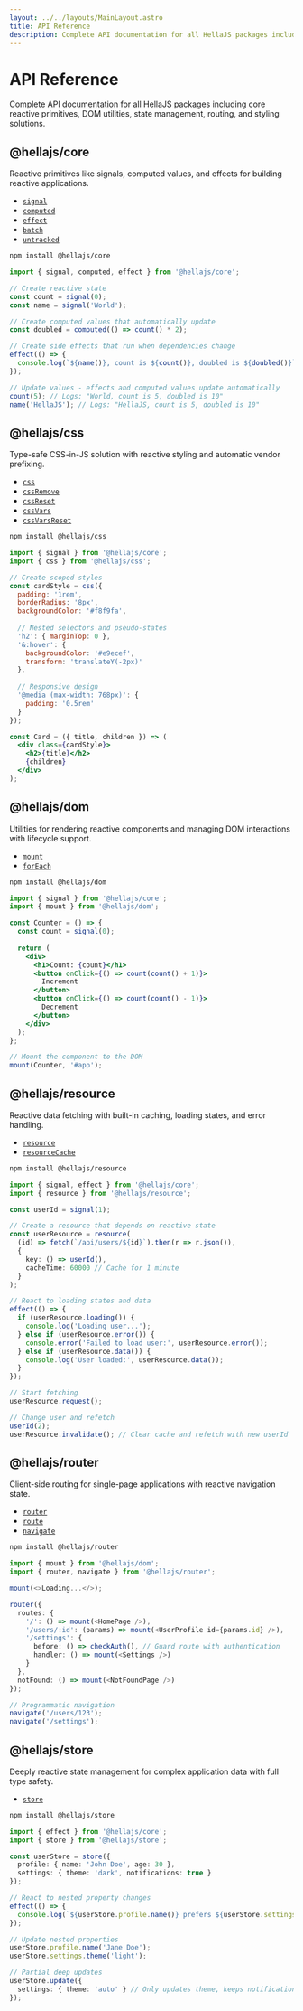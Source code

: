 ```yaml
---
layout: ../../layouts/MainLayout.astro
title: API Reference
description: Complete API documentation for all HellaJS packages including core reactive primitives, DOM utilities, state management, routing, and styling solutions.
---
```


# API Reference

Complete API documentation for all HellaJS packages including core reactive primitives, DOM utilities, state management, routing, and styling solutions.

## @hellajs/core

Reactive primitives like signals, computed values, and effects for building reactive applications.

- [`signal`](/reference/core/signal)
- [`computed`](/reference/core/computed)
- [`effect`](/reference/core/effect)
- [`batch`](/reference/core/batch)
- [`untracked`](/reference/core/untracked)

```bash
npm install @hellajs/core
```


```typescript
import { signal, computed, effect } from '@hellajs/core';

// Create reactive state
const count = signal(0);
const name = signal('World');

// Create computed values that automatically update
const doubled = computed(() => count() * 2);

// Create side effects that run when dependencies change
effect(() => {
  console.log(`${name()}, count is ${count()}, doubled is ${doubled()}`);
});

// Update values - effects and computed values update automatically
count(5); // Logs: "World, count is 5, doubled is 10"
name('HellaJS'); // Logs: "HellaJS, count is 5, doubled is 10"
```


## @hellajs/css

Type-safe CSS-in-JS solution with reactive styling and automatic vendor prefixing.

- [`css`](/reference/css/css)
- [`cssRemove`](/reference/css/cssremove)
- [`cssReset`](/reference/css/cssreset)
- [`cssVars`](/reference/css/cssvars)
- [`cssVarsReset`](/reference/css/cssvarsreset)

```bash
npm install @hellajs/css
```


```jsx
import { signal } from '@hellajs/core';
import { css } from '@hellajs/css';

// Create scoped styles
const cardStyle = css({
  padding: '1rem',
  borderRadius: '8px',
  backgroundColor: '#f8f9fa',
  
  // Nested selectors and pseudo-states
  'h2': { marginTop: 0 },
  '&:hover': { 
    backgroundColor: '#e9ecef',
    transform: 'translateY(-2px)'
  },
  
  // Responsive design
  '@media (max-width: 768px)': {
    padding: '0.5rem'
  }
});

const Card = ({ title, children }) => (
  <div class={cardStyle}>
    <h2>{title}</h2>
    {children}
  </div>
);
```



## @hellajs/dom

Utilities for rendering reactive components and managing DOM interactions with lifecycle support.

- [`mount`](/reference/dom/mount)
- [`forEach`](/reference/dom/foreach)

```bash
npm install @hellajs/dom
```


```jsx
import { signal } from '@hellajs/core';
import { mount } from '@hellajs/dom';

const Counter = () => {
  const count = signal(0);
  
  return (
    <div>
      <h1>Count: {count}</h1>
      <button onClick={() => count(count() + 1)}>
        Increment
      </button>
      <button onClick={() => count(count() - 1)}>
        Decrement
      </button>
    </div>
  );
};

// Mount the component to the DOM
mount(Counter, '#app');
```


## @hellajs/resource

Reactive data fetching with built-in caching, loading states, and error handling.

- [`resource`](/reference/resource/resource)
- [`resourceCache`](/reference/resource/resourcecache)

```bash
npm install @hellajs/resource
```


```typescript
import { signal, effect } from '@hellajs/core';
import { resource } from '@hellajs/resource';

const userId = signal(1);

// Create a resource that depends on reactive state
const userResource = resource(
  (id) => fetch(`/api/users/${id}`).then(r => r.json()),
  { 
    key: () => userId(),
    cacheTime: 60000 // Cache for 1 minute
  }
);

// React to loading states and data
effect(() => {
  if (userResource.loading()) {
    console.log('Loading user...');
  } else if (userResource.error()) {
    console.error('Failed to load user:', userResource.error());
  } else if (userResource.data()) {
    console.log('User loaded:', userResource.data());
  }
});

// Start fetching
userResource.request();

// Change user and refetch
userId(2);
userResource.invalidate(); // Clear cache and refetch with new userId
```

## @hellajs/router

Client-side routing for single-page applications with reactive navigation state.

- [`router`](/reference/router/router)
- [`route`](/reference/router/route)
- [`navigate`](/reference/router/navigate)

```bash
npm install @hellajs/router
```


```typescript
import { mount } from '@hellajs/dom';
import { router, navigate } from '@hellajs/router';

mount(<>Loading...</>);

router({
  routes: {
    '/': () => mount(<HomePage />),
    '/users/:id': (params) => mount(<UserProfile id={params.id} />),
    '/settings': {
      before: () => checkAuth(), // Guard route with authentication
      handler: () => mount(<Settings />)
    }
  },
  notFound: () => mount(<NotFoundPage />)
});

// Programmatic navigation
navigate('/users/123');
navigate('/settings');
```

## @hellajs/store

Deeply reactive state management for complex application data with full type safety.

- [`store`](/reference/store/store)

```bash
npm install @hellajs/store
```


```typescript
import { effect } from '@hellajs/core';
import { store } from '@hellajs/store';

const userStore = store({
  profile: { name: 'John Doe', age: 30 },
  settings: { theme: 'dark', notifications: true }
});

// React to nested property changes
effect(() => {
  console.log(`${userStore.profile.name()} prefers ${userStore.settings.theme()} theme`);
});

// Update nested properties
userStore.profile.name('Jane Doe');
userStore.settings.theme('light');

// Partial deep updates
userStore.update({ 
  settings: { theme: 'auto' } // Only updates theme, keeps notifications
});
```